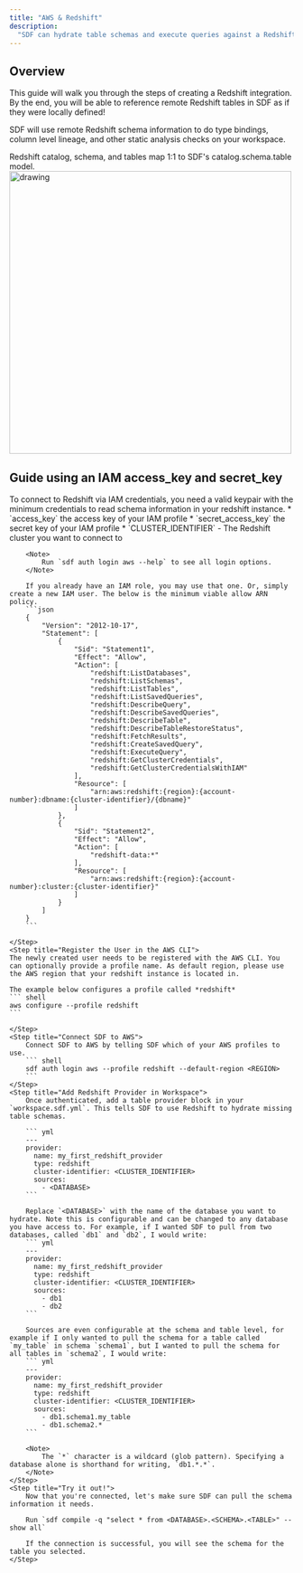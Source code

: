 ```yaml
---
title: "AWS & Redshift"
description:
  "SDF can hydrate table schemas and execute queries against a Redshift DB."
---
```


## Overview

This guide will walk you through the steps of creating a Redshift integration. By the end, you will be able to reference remote Redshift tables in SDF as if they were locally defined!

SDF will use remote Redshift schema information to do type bindings, column level lineage, and other static analysis checks on your workspace.


Redshift catalog, schema, and tables map 1:1 to SDF's catalog.schema.table model.
<img src="https://cdn.sdf.com/docs/redshift_warehouse_structure.png" alt="drawing" width="500"/>

## Guide using an IAM access_key and secret_key

<Steps>
    <Step title="Collect Required Information">
        To connect to Redshift via IAM credentials, you need a valid keypair with the minimum credentials to read schema information in your redshift instance.
        * `access_key` the access key of your IAM profile
        * `secret_access_key` the secret key of your IAM profile
        * `CLUSTER_IDENTIFIER` - The Redshift cluster you want to connect to

        <Note>
	        Run `sdf auth login aws --help` to see all login options.
        </Note>

        If you already have an IAM role, you may use that one. Or, simply create a new IAM user. The below is the minimum viable allow ARN policy.
        ```json
        {
            "Version": "2012-10-17",
            "Statement": [
                {
                    "Sid": "Statement1",
                    "Effect": "Allow",
                    "Action": [
                        "redshift:ListDatabases",
                        "redshift:ListSchemas",
                        "redshift:ListTables",
                        "redshift:ListSavedQueries",
                        "redshift:DescribeQuery",
                        "redshift:DescribeSavedQueries",
                        "redshift:DescribeTable",
                        "redshift:DescribeTableRestoreStatus",
                        "redshift:FetchResults",
                        "redshift:CreateSavedQuery",
                        "redshift:ExecuteQuery",
                        "redshift:GetClusterCredentials",
                        "redshift:GetClusterCredentialsWithIAM"
                    ],
                    "Resource": [
                        "arn:aws:redshift:{region}:{account-number}:dbname:{cluster-identifier}/{dbname}"
                    ]
                },
                {
                    "Sid": "Statement2",
                    "Effect": "Allow",
                    "Action": [
                        "redshift-data:*"
                    ],
                    "Resource": [
                        "arn:aws:redshift:{region}:{account-number}:cluster:{cluster-identifier}"
                    ]
                }
            ]
        }
        ```

    </Step>
    <Step title="Register the User in the AWS CLI">
    The newly created user needs to be registered with the AWS CLI. You can optionally provide a profile name. As default region, please use the AWS region that your redshift instance is located in. 

    The example below configures a profile called *redshift*
    ``` shell
    aws configure --profile redshift  
    ```
    
    </Step>
    <Step title="Connect SDF to AWS">
        Connect SDF to AWS by telling SDF which of your AWS profiles to use.
        ``` shell
        sdf auth login aws --profile redshift --default-region <REGION>
        ```
    </Step>
    <Step title="Add Redshift Provider in Workspace">
        Once authenticated, add a table provider block in your `workspace.sdf.yml`. This tells SDF to use Redshift to hydrate missing table schemas.
        
        ``` yml
        ---
        provider:
          name: my_first_redshift_provider
          type: redshift
          cluster-identifier: <CLUSTER_IDENTIFIER>
          sources: 
            - <DATABASE> 
        ```

        Replace `<DATABASE>` with the name of the database you want to hydrate. Note this is configurable and can be changed to any database you have access to. For example, if I wanted SDF to pull from two databases, called `db1` and `db2`, I would write:
        ``` yml
        ---
        provider:
          name: my_first_redshift_provider
          type: redshift
          cluster-identifier: <CLUSTER_IDENTIFIER>
          sources: 
            - db1
            - db2
        ```

        Sources are even configurable at the schema and table level, for example if I only wanted to pull the schema for a table called `my_table` in schema `schema1`, but I wanted to pull the schema for all tables in `schema2`, I would write:
        ``` yml
        ---
        provider:
          name: my_first_redshift_provider
          type: redshift
          cluster-identifier: <CLUSTER_IDENTIFIER>
          sources: 
            - db1.schema1.my_table
            - db1.schema2.*
        ```

        <Note>
            The `*` character is a wildcard (glob pattern). Specifying a database alone is shorthand for writing, `db1.*.*`.
        </Note>
    </Step>
    <Step title="Try it out!">
        Now that you're connected, let's make sure SDF can pull the schema information it needs. 

        Run `sdf compile -q "select * from <DATABASE>.<SCHEMA>.<TABLE>" --show all`

        If the connection is successful, you will see the schema for the table you selected.
    </Step>
</Steps>
